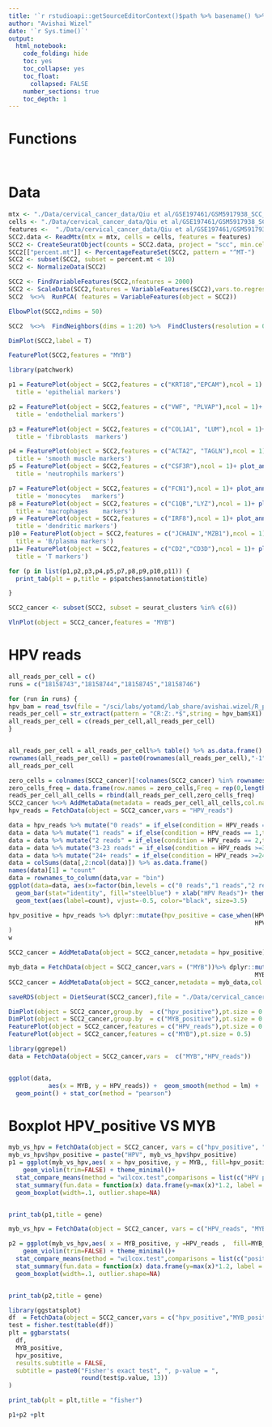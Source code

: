 ```yaml
---
title: '`r rstudioapi::getSourceEditorContext()$path %>% basename() %>% gsub(pattern = "\\.Rmd",replacement = "")`' 
author: "Avishai Wizel"
date: '`r Sys.time()`'
output: 
  html_notebook: 
    code_folding: hide
    toc: yes
    toc_collapse: yes
    toc_float: 
      collapsed: FALSE
    number_sections: true
    toc_depth: 1
---
```





# Functions

```r
```

```r
```

# Data

```r

mtx <- "./Data/cervical_cancer_data/Qiu et al/GSE197461/GSM5917938_SCC_2_matrix.mtx.gz"
cells <- "./Data/cervical_cancer_data/Qiu et al/GSE197461/GSM5917938_SCC_2_barcodes.tsv.gz"
features <-  "./Data/cervical_cancer_data/Qiu et al/GSE197461/GSM5917938_SCC_2_features.tsv.gz"
SCC2.data <- ReadMtx(mtx = mtx, cells = cells, features = features)
SCC2 <- CreateSeuratObject(counts = SCC2.data, project = "scc", min.cells = 3, min.features = 200)
SCC2[["percent.mt"]] <- PercentageFeatureSet(SCC2, pattern = "^MT-")
SCC2 <- subset(SCC2, subset = percent.mt < 10)
SCC2 <- NormalizeData(SCC2)

```



```r
SCC2 <- FindVariableFeatures(SCC2,nfeatures = 2000)
SCC2 <- ScaleData(SCC2,features = VariableFeatures(SCC2),vars.to.regress = c("percent.mt","nCount_RNA"))
SCC2  %<>%  RunPCA( features = VariableFeatures(object = SCC2))
```

```r
ElbowPlot(SCC2,ndims = 50)
```

```r
SCC2  %<>%  FindNeighbors(dims = 1:20) %>%  FindClusters(resolution = 0.2) %>%  RunUMAP(dims = 1:20)
```

```r
DimPlot(SCC2,label = T)
```

```r
FeaturePlot(SCC2,features = "MYB")

```
```r
library(patchwork)

p1 = FeaturePlot(object = SCC2,features = c("KRT18","EPCAM"),ncol = 1) + plot_annotation(
  title = 'epithelial markers')

p2 = FeaturePlot(object = SCC2,features = c("VWF", "PLVAP"),ncol = 1)+ plot_annotation(
  title = 'endothelial markers')

p3 = FeaturePlot(object = SCC2,features = c("COL1A1", "LUM"),ncol = 1)+ plot_annotation(
  title = 'fibroblasts  markers')

p4 = FeaturePlot(object = SCC2,features = c("ACTA2", "TAGLN"),ncol = 1)+ plot_annotation(
  title = 'smooth muscle markers')
p5 = FeaturePlot(object = SCC2,features = c("CSF3R"),ncol = 1)+ plot_annotation(
  title = 'neutrophils markers')

p7 = FeaturePlot(object = SCC2,features = c("FCN1"),ncol = 1)+ plot_annotation(
  title = 'monocytes   markers')
p8 = FeaturePlot(object = SCC2,features = c("C1QB","LYZ"),ncol = 1)+ plot_annotation(
  title = 'macrophages    markers')
p9 = FeaturePlot(object = SCC2,features = c("IRF8"),ncol = 1)+ plot_annotation(
  title = 'dendritic markers')
p10 = FeaturePlot(object = SCC2,features = c("JCHAIN","MZB1"),ncol = 1)+ plot_annotation(
  title = 'B/plasma markers')
p11= FeaturePlot(object = SCC2,features = c("CD2","CD3D"),ncol = 1)+ plot_annotation(
  title = 'T markers')

for (p in list(p1,p2,p3,p4,p5,p7,p8,p9,p10,p11)) {
  print_tab(plt = p,title = p$patches$annotation$title)

}
```

```r
SCC2_cancer <- subset(SCC2, subset = seurat_clusters %in% c(6))
```

```r
VlnPlot(object = SCC2_cancer,features = "MYB")
```

# HPV reads

```r
all_reads_per_cell = c()
runs = c("18158743","18158744","18158745","18158746")

for (run in runs) {
hpv_bam = read_tsv(file = "/sci/labs/yotamd/lab_share/avishai.wizel/R_projects/HMSC/Data/cervical_cancer_data/Qiu et al/SCC2/HPV/" %s+% run %s+% "_reads.tsv",col_select = 1,col_names = F)
reads_per_cell = str_extract(pattern = "CR:Z:.*$",string = hpv_bam$X1) %>% str_sub( start = 6)
all_reads_per_cell = c(reads_per_cell,all_reads_per_cell)
}


all_reads_per_cell = all_reads_per_cell%>% table() %>% as.data.frame() %>% column_to_rownames(".")
rownames(all_reads_per_cell) = paste0(rownames(all_reads_per_cell),"-1")
all_reads_per_cell
```

```r
zero_cells = colnames(SCC2_cancer)[!colnames(SCC2_cancer) %in% rownames(all_reads_per_cell)]
zero_cells_freq = data.frame(row.names = zero_cells,Freq = rep(0,length(zero_cells)))
reads_per_cell_all_cells = rbind(all_reads_per_cell,zero_cells_freq)
SCC2_cancer %<>% AddMetaData(metadata = reads_per_cell_all_cells,col.name = "HPV_reads")
hpv_reads = FetchData(object = SCC2_cancer,vars = "HPV_reads")
```

```r
data = hpv_reads %>% mutate("0 reads" = if_else(condition = HPV_reads == 0,true = 1,false = 0))
data = data %>% mutate("1 reads" = if_else(condition = HPV_reads == 1,true = 1,false = 0))
data = data %>% mutate("2 reads" = if_else(condition = HPV_reads == 2,true = 1,false = 0))
data = data %>% mutate("3-23 reads" = if_else(condition = HPV_reads >=3 &HPV_reads  <24,true = 1,false = 0))
data = data %>% mutate("24+ reads" = if_else(condition = HPV_reads >=24,true = 1,false = 0))
data = colSums(data[,2:ncol(data)]) %>% as.data.frame()
names(data)[1] = "count"
data = rownames_to_column(data,var = "bin")
ggplot(data=data, aes(x=factor(bin,levels = c("0 reads","1 reads","2 reads","3-23 reads","24+ reads")), y=count)) +
  geom_bar(stat="identity", fill="steelblue") + xlab("HPV Reads")+ theme_minimal()+
  geom_text(aes(label=count), vjust=-0.5, color="black", size=3.5)
```


```r

hpv_positive = hpv_reads %>% dplyr::mutate(hpv_positive = case_when(HPV_reads >= 2 ~ "positive",
                                                                    HPV_reads < 2 ~ "negative")
)
w

SCC2_cancer = AddMetaData(object = SCC2_cancer,metadata = hpv_positive)

myb_data = FetchData(object = SCC2_cancer,vars = ("MYB"))%>% dplyr::mutate(myb_positive = case_when(MYB > 0 ~ "positive",
                                                                    MYB == 0 ~ "negative")) %>% dplyr::select("myb_positive")
SCC2_cancer = AddMetaData(object = SCC2_cancer,metadata = myb_data,col.name = "MYB_positive")

```

```r
saveRDS(object = DietSeurat(SCC2_cancer),file = "./Data/cervical_cancer_data/Qiu et al/SCC2/SCC2_cancer_processed.RDS")
```

```r
DimPlot(object = SCC2_cancer,group.by  = c("hpv_positive"),pt.size = 0.5)
DimPlot(object = SCC2_cancer,group.by  = c("MYB_positive"),pt.size = 0.5)
FeaturePlot(object = SCC2_cancer,features = c("HPV_reads"),pt.size = 0.5)
FeaturePlot(object = SCC2_cancer,features = c("MYB"),pt.size = 0.5)

```


```r
library(ggrepel)
data = FetchData(object = SCC2_cancer,vars =  c("MYB","HPV_reads"))


ggplot(data,
           aes(x = MYB, y = HPV_reads)) +  geom_smooth(method = lm) +
  geom_point() + stat_cor(method = "pearson")
```

# Boxplot HPV_positive VS MYB

```r
myb_vs_hpv = FetchData(object = SCC2_cancer, vars = c("hpv_positive", "MYB"))
myb_vs_hpv$hpv_positive = paste("HPV", myb_vs_hpv$hpv_positive)
p1 = ggplot(myb_vs_hpv,aes( x = hpv_positive, y = MYB,, fill=hpv_positive))+ 
    geom_violin(trim=FALSE) + theme_minimal()+
  stat_compare_means(method = "wilcox.test",comparisons = list(c("HPV positive","HPV negative")))+
  stat_summary(fun.data = function(x) data.frame(y=max(x)*1.2, label = paste("Mean=",round(mean(x),digits = 2))), geom="text") +ylab("MYB")+ggtitle("SCC2") +
  geom_boxplot(width=.1, outlier.shape=NA) 


print_tab(p1,title = gene)

```

```r
myb_vs_hpv = FetchData(object = SCC2_cancer, vars = c("HPV_reads", "MYB_positive"))

p2 = ggplot(myb_vs_hpv,aes( x = MYB_positive, y =HPV_reads ,  fill=MYB_positive))+ 
    geom_violin(trim=FALSE) + theme_minimal()+
  stat_compare_means(method = "wilcox.test",comparisons = list(c("positive","negative")))+
  stat_summary(fun.data = function(x) data.frame(y=max(x)*1.2, label = paste("Mean=",round(mean(x),digits = 2))), geom="text")+
  geom_boxplot(width=.1, outlier.shape=NA) 


print_tab(p2,title = gene)

```

```r
library(ggstatsplot)
df  = FetchData(object = SCC2_cancer,vars = c("hpv_positive","MYB_positive")) %>% droplevels() 
test = fisher.test(table(df))
plt = ggbarstats(
  df,
  MYB_positive,
  hpv_positive,
  results.subtitle = FALSE,
  subtitle = paste0("Fisher's exact test", ", p-value = ",
                    round(test$p.value, 13))
)

print_tab(plt = plt,title = "fisher")
```


```r
p1+p2 +plt
```

  




<script src="https://hypothes.is/embed.js" async></script>

